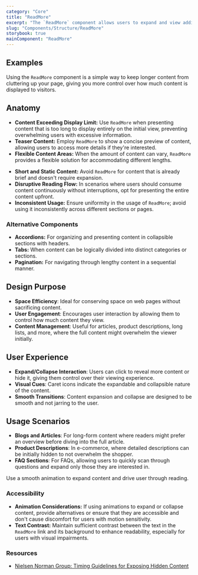 ```yaml
---
category: "Core"
title: "ReadMore"
excerpt: "The `ReadMore` component allows users to expand and view additional content beyond a truncated version, providing a way to manage and display longer text or information."
slug: "Components/Structure/ReadMore"
storybook: true
mainComponent: "ReadMore"
---
```


## Examples

Using the `ReadMore` component is a simple way to keep longer content from cluttering up your page, giving you more control over how much content is displayed to visitors.

<FigmaImage url="https://www.figma.com/file/h0OBnVRCmPzMmCpYIYsj8H/Bridge-Documentation?node-id=242%3A1337" />

## Anatomy

<FigmaImage url="https://www.figma.com/file/h0OBnVRCmPzMmCpYIYsj8H/Bridge-Documentation?node-id=242%3A1424" />

<DoUse>

- **Content Exceeding Display Limit:** Use `ReadMore` when presenting content that is too long to display entirely on the initial view, preventing overwhelming users with excessive information.
- **Teaser Content:** Employ `ReadMore` to show a concise preview of content, allowing users to access more details if they're interested.
- **Flexible Content Areas:** When the amount of content can vary, `ReadMore` provides a flexible solution for accommodating different lengths.

</DoUse>

<DoNotUse>

- **Short and Static Content:** Avoid `ReadMore` for content that is already brief and doesn't require expansion.
- **Disruptive Reading Flow:** In scenarios where users should consume content continuously without interruptions, opt for presenting the entire content upfront.
- **Inconsistent Usage:** Ensure uniformity in the usage of `ReadMore`; avoid using it inconsistently across different sections or pages.

</DoNotUse>

### Alternative Components

- **Accordions:** For organizing and presenting content in collapsible sections with headers.
- **Tabs:** When content can be logically divided into distinct categories or sections.
- **Pagination:** For navigating through lengthy content in a sequential manner.

## Design Purpose

- **Space Efficiency**: Ideal for conserving space on web pages without sacrificing content.
- **User Engagement**: Encourages user interaction by allowing them to control how much content they view.
- **Content Management**: Useful for articles, product descriptions, long lists, and more, where the full content might overwhelm the viewer initially.

## User Experience

- **Expand/Collapse Interaction**: Users can click to reveal more content or hide it, giving them control over their viewing experience.
- **Visual Cues**: Caret icons indicate the expandable and collapsible nature of the content.
- **Smooth Transitions**: Content expansion and collapse are designed to be smooth and not jarring to the user.

## Usage Scenarios

- **Blogs and Articles**: For long-form content where readers might prefer an overview before diving into the full article.
- **Product Descriptions**: In e-commerce, where detailed descriptions can be initially hidden to not overwhelm the shopper.
- **FAQ Sections**: For FAQs, allowing users to quickly scan through questions and expand only those they are interested in.

<Callout>
  Use a smooth animation to expand content and drive user through reading.
</Callout>

### Accessibility

- **Animation Considerations:** If using animations to expand or collapse content, provide alternatives or ensure that they are accessible and don't cause discomfort for users with motion sensitivity.
- **Text Contrast:** Maintain sufficient contrast between the text in the `ReadMore` link and its background to enhance readability, especially for users with visual impairments.

### Resources

- [Nielsen Norman Group: Timing Guidelines for Exposing Hidden Content](https://www.nngroup.com/articles/timing-exposing-content/)
